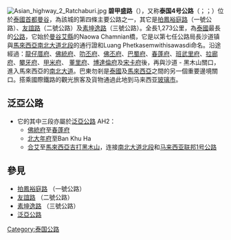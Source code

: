 {{infobox road2
| country = THA
| type = R
| route = 4
| alternate_name = ถนนเพชรเกษม<br/>''Thanon Phet Kasem''
| image = Thanon Phet Kasem.png
| image_notes = 
| length_km = 1274
| direction_a = 北
| direction_b = 南
| terminus_a = [[曼谷|曼谷]]
| junction = 
| terminus_b = [[马泰边界|马泰边界]][[沙道府|沙道]]边检站
| provinces = 
| cities = [[佛统|佛统]]<br>[[Chumphon|Chumphon]]<br>[[Phatthalung|Phatthalung]]<br>[[合艾|合艾]]<br>[[沙道府|沙道]]
| formed = 1950
| ahn = {{AHN-AH|2|T}} {{AHN-AH|123|T}}
}}
[[File:Asian_highway_2_Ratchaburi.jpg|thumb]]
'''碧甲盛路'''（{{thai|t=ถนนเพชรเกษม|phon=T̄hnn phechrkes̄ʹm|r=Phetkasem Road}}），又称'''泰国4号公路'''（{{thai|t=ทางหลวงแผ่นดินหมายเลข 4}}；{{lang-en|Thailand Route 4}}；{{Lang-ms|Laluan Thailand 4}}）位於[[泰國|泰國]][[首都|首都]][[曼谷|曼谷]]，為該城的第四條主要公路之一，其它是[[拍鳳裕庭路|拍鳳裕庭路]]（一號公路）、[[友誼路_(泰國)|友誼路]]（二號公路）及[[素坤逸路|素坤逸路]]（三號公路）。全長1,273公里，為[[泰國|泰國]]最長的[[公路|公路]]，它始於[[曼谷艾縣|曼谷艾縣]]的Naowa Chamnian橋，它是以第七任公路局長沙道镇與[[马来西亚|馬來西亞]][[南北大道北段|南北大道北段]]的通行證和Luang Phetkasemwithisawasdi命名。沿途經過：[[龍仔厝府|龍仔厝府]]、[[佛統府|佛統府]]、[[叻丕府|叻丕府]]、[[佛丕府|佛丕府]]、[[巴蜀府|巴蜀府]]、[[春蓬府|春蓬府]]、[[班武里府|班武里府]]、[[拉廊府|拉廊府]]、[[攀牙府|攀牙府]]、[[甲米府|甲米府]]、 [[董里府|董里府]]、[[博達倫府|博達倫府]]及[[宋卡府|宋卡府]]後，再與沙道 - 黑木山關口，進入馬來西亞的[[南北大道|南北大道]]。巴東勿剎是[[泰國|泰國]]及[[馬來西亞|馬來西亞]]之間的另一個重要邊境關口。搭乘國際鐵路的觀光旅客及貨物通過此地到马来西亚[[玻璃市|玻璃市]]。

== 泛亞公路 ==
* 它的其中三段亦屬於[[泛亞公路|泛亞公路]] AH2：
** [[佛統府|佛統府]]至[[春蓬府|春蓬府]]
** [[北大年府|北大年府]]至Ban Khu Ha 
** [[合艾|合艾]]至[[馬來西亞|馬來西亞]][[吉打|吉打]][[黑木山|黑木山]]，连接[[南北大道北段|南北大道北段]]和[[马来西亚联邦1号公路|马来西亚联邦1号公路]]

== 參見 ==
{{portal box|泰國|公路}}
* [[拍鳳裕庭路|拍鳳裕庭路]] （一號公路）
* [[友誼路_(泰國)|友誼路]] （二號公路）
* [[素坤逸路|素坤逸路]] （三號公路）
* [[泛亞公路|泛亞公路]]

[[Category:泰国公路|Category:泰国公路]]